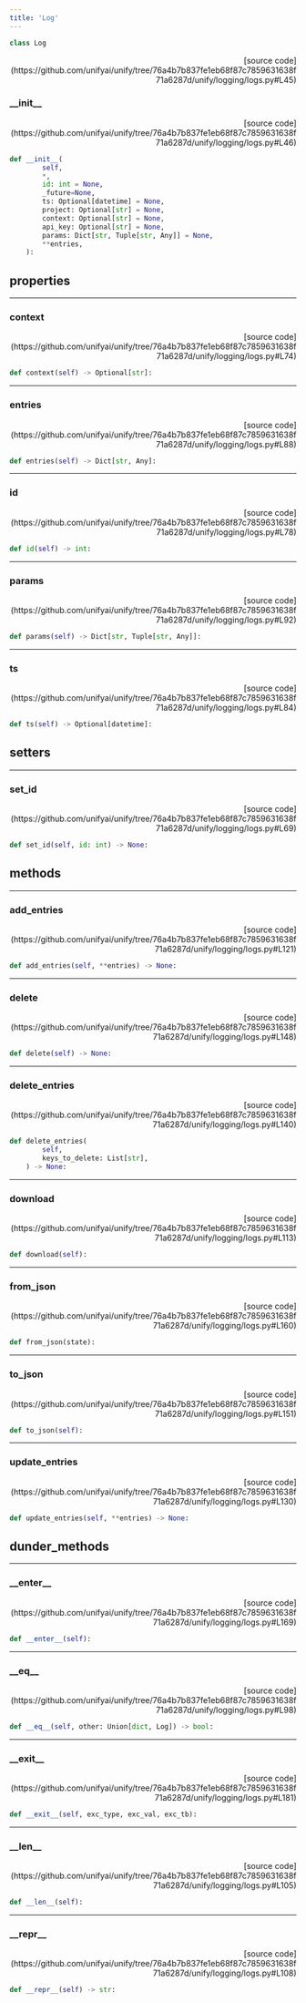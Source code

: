 ```yaml
---
title: 'Log'
---
```


```python
class Log
```

<p align="right">[source code](https://github.com/unifyai/unify/tree/76a4b7b837fe1eb68f87c7859631638f71a6287d/unify/logging/logs.py#L45)</p>



### \_\_init\_\_

<p align="right">[source code](https://github.com/unifyai/unify/tree/76a4b7b837fe1eb68f87c7859631638f71a6287d/unify/logging/logs.py#L46)</p>

```python
def __init__(
        self,
        *,
        id: int = None,
        _future=None,
        ts: Optional[datetime] = None,
        project: Optional[str] = None,
        context: Optional[str] = None,
        api_key: Optional[str] = None,
        params: Dict[str, Tuple[str, Any]] = None,
        **entries,
    ):
```



## properties

---

### context

<p align="right">[source code](https://github.com/unifyai/unify/tree/76a4b7b837fe1eb68f87c7859631638f71a6287d/unify/logging/logs.py#L74)</p>

```python
def context(self) -> Optional[str]:
```



---

### entries

<p align="right">[source code](https://github.com/unifyai/unify/tree/76a4b7b837fe1eb68f87c7859631638f71a6287d/unify/logging/logs.py#L88)</p>

```python
def entries(self) -> Dict[str, Any]:
```



---

### id

<p align="right">[source code](https://github.com/unifyai/unify/tree/76a4b7b837fe1eb68f87c7859631638f71a6287d/unify/logging/logs.py#L78)</p>

```python
def id(self) -> int:
```



---

### params

<p align="right">[source code](https://github.com/unifyai/unify/tree/76a4b7b837fe1eb68f87c7859631638f71a6287d/unify/logging/logs.py#L92)</p>

```python
def params(self) -> Dict[str, Tuple[str, Any]]:
```



---

### ts

<p align="right">[source code](https://github.com/unifyai/unify/tree/76a4b7b837fe1eb68f87c7859631638f71a6287d/unify/logging/logs.py#L84)</p>

```python
def ts(self) -> Optional[datetime]:
```



## setters

---

### set\_id

<p align="right">[source code](https://github.com/unifyai/unify/tree/76a4b7b837fe1eb68f87c7859631638f71a6287d/unify/logging/logs.py#L69)</p>

```python
def set_id(self, id: int) -> None:
```



## methods

---

### add\_entries

<p align="right">[source code](https://github.com/unifyai/unify/tree/76a4b7b837fe1eb68f87c7859631638f71a6287d/unify/logging/logs.py#L121)</p>

```python
def add_entries(self, **entries) -> None:
```



---

### delete

<p align="right">[source code](https://github.com/unifyai/unify/tree/76a4b7b837fe1eb68f87c7859631638f71a6287d/unify/logging/logs.py#L148)</p>

```python
def delete(self) -> None:
```



---

### delete\_entries

<p align="right">[source code](https://github.com/unifyai/unify/tree/76a4b7b837fe1eb68f87c7859631638f71a6287d/unify/logging/logs.py#L140)</p>

```python
def delete_entries(
        self,
        keys_to_delete: List[str],
    ) -> None:
```



---

### download

<p align="right">[source code](https://github.com/unifyai/unify/tree/76a4b7b837fe1eb68f87c7859631638f71a6287d/unify/logging/logs.py#L113)</p>

```python
def download(self):
```



---

### from\_json

<p align="right">[source code](https://github.com/unifyai/unify/tree/76a4b7b837fe1eb68f87c7859631638f71a6287d/unify/logging/logs.py#L160)</p>

```python
def from_json(state):
```



---

### to\_json

<p align="right">[source code](https://github.com/unifyai/unify/tree/76a4b7b837fe1eb68f87c7859631638f71a6287d/unify/logging/logs.py#L151)</p>

```python
def to_json(self):
```



---

### update\_entries

<p align="right">[source code](https://github.com/unifyai/unify/tree/76a4b7b837fe1eb68f87c7859631638f71a6287d/unify/logging/logs.py#L130)</p>

```python
def update_entries(self, **entries) -> None:
```



## dunder_methods

---

### \_\_enter\_\_

<p align="right">[source code](https://github.com/unifyai/unify/tree/76a4b7b837fe1eb68f87c7859631638f71a6287d/unify/logging/logs.py#L169)</p>

```python
def __enter__(self):
```



---

### \_\_eq\_\_

<p align="right">[source code](https://github.com/unifyai/unify/tree/76a4b7b837fe1eb68f87c7859631638f71a6287d/unify/logging/logs.py#L98)</p>

```python
def __eq__(self, other: Union[dict, Log]) -> bool:
```



---

### \_\_exit\_\_

<p align="right">[source code](https://github.com/unifyai/unify/tree/76a4b7b837fe1eb68f87c7859631638f71a6287d/unify/logging/logs.py#L181)</p>

```python
def __exit__(self, exc_type, exc_val, exc_tb):
```



---

### \_\_len\_\_

<p align="right">[source code](https://github.com/unifyai/unify/tree/76a4b7b837fe1eb68f87c7859631638f71a6287d/unify/logging/logs.py#L105)</p>

```python
def __len__(self):
```



---

### \_\_repr\_\_

<p align="right">[source code](https://github.com/unifyai/unify/tree/76a4b7b837fe1eb68f87c7859631638f71a6287d/unify/logging/logs.py#L108)</p>

```python
def __repr__(self) -> str:
```


